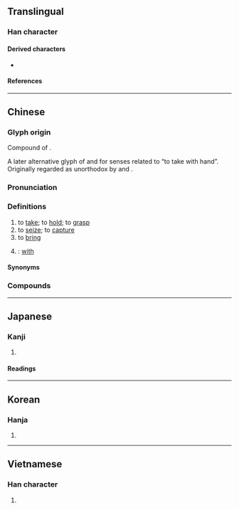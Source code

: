 {{also|拏}}
{{character info/new}}
==Translingual==
{{stroke order|strokes=10}}

===Han character===
{{Han char|rn=64|rad=手|as=06|sn=10|four=80502|canj=ORQ|ids=⿱合手}}

====Derived characters====
* {{l|mul|[[𠌧]], [[嗱]], [[𫱗]], [[𢲡]], [[𣗯]], [[鎿]], [[镎]], [[𫦏]]}}

====References====
{{Han ref|kx=0429.010|dkj=12015|dj=0777.190|hdz=31864.030|uh=62FF}}

----

==Chinese==
{{zh-forms|alt=拏,挐,㧱}}

===Glyph origin===
{{Han etym}}
Compound of {{l|zh|[[合]][[手]]}}.

A later alternative glyph of {{l|zh|拏}} and {{l|zh|挐}} for senses related to “to take with hand”. Originally regarded as unorthodox by ''{{w|Zhengzitong}}'' and ''{{w|Zihui}}''.

===Pronunciation===
{{zh-pron
|m=ná
|m-s=
|c=naa4
|c-t=
|g=
|h=pfs=nâ;gd=na1
|j=
|mb=nà
|md=nā
|mn=ná/qz,xm,zz:nâ
|mn-t=na2
|w=3na
|x=
|oc=y
|ma=y
|cat=v,prep
}}

===Definitions===
{{zh-hanzi}}

# to [[take]]; to [[hold]]; to [[grasp]]
# to [[seize]]; to [[capture]]
# to [[bring]]
# {{n-g|introducing an instrument or target}}: [[with]]
#: {{zh-x|拿 事實 證明|prove with facts}}
#: {{zh-x|拿 我 開玩笑|make fun of me}}

====Synonyms====
{{zh-dial}}

===Compounds===
{{zh-der|巴拿馬|一地胡拿|巴拿馬市|最拿手|并贓拿敗|加拿大|併贓拿賊|士巴拿|大拿|十拿九穩|拿獲|拿不了|拿手|拿印把兒|拿著腔兒|拿賊見贓|手到拿來|拿三道五|拿刀靶兒|拿三撇四|拿翹|拿把|拿身分|拿辦|拿刀動杖|拿把不住|拿槍桿|拿雲捉月|拿架子|拿賊拿贓|拿話|拿訛頭|拿腿|拿腔拿調|拿住|拿下|挾細拿粗|拿捻|拿出|拿羊|拿雲握霧|拿不准|拿粗挾細|拿一把|拿手好戲|拿毛|拿不住|拿樁|拿老|拿總|拿腳|拿事|拿岔兒|拿派頭|拿得起|拿手絕活|拿滑|拿發|拿腰|拿大頂|拿定|拿手菜|捉拿|拿腔作勢|拿秤|擒虎拿蛟|拿款|拿不穩|拿喬|拿班|拿死蛇|拿不起來|拘拿|拿鴨子|生擒活拿|狗拿耗子|拿大|拿問|拿不定|捕影拿風|拿急|捕拿|拿主意|當艄拿舵|拿權|拿情|拿得住|拿穩|推拿|挨拿|拿糖作醋|握雲拿霧|拿板弄勢|拿人|拿空子|拿下馬來|拿班作勢|拿捏|拿三道三|拿筆桿|拿三道四|拿拐|拿拌|握霧拿雲|拿矯|擒拿|捉鼠拿貓|拿雲手|手拿花|約拿書|飭拿|追拿|虎擲龍拿|馬拿瓜|難拿|訪拿|躧拿|逐拿|緝拿|勒拿河|桑拿}}

{{zh-cat|Beginning}}

----

==Japanese==

===Kanji===
{{ja-kanji|grade=|rs=手06}}

# {{defn|lang=ja|sort=手06}}

====Readings====
{{ja-readings
|on=だ, な
|kun=ひ-く
}}

----

==Korean==

===Hanja===
{{ko-hanja|hangeul=나|eumhun=|mr=na|y=na}}

# {{defn|lang=ko|sort=手06}}

----

==Vietnamese==

===Han character===
{{vi-hantu|[[nã]], [[nạ]], [[nả]], [[nà]]|rs=手06}}

# {{defn|lang=vi|sort=手06}}